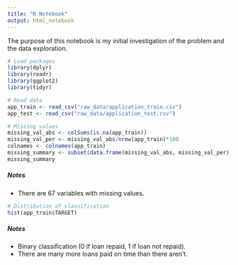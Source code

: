 ```yaml
---
title: "R Notebook"
output: html_notebook
---
```


The purpose of this notebook is my initial investigation of the problem and the data exploration. 

```r
# Load packages 
library(dplyr)
library(readr)
library(ggplot2)
library(tidyr)
```
```r
# Read data
app_train <- read_csv("raw_data/application_train.csv")
app_test <- read_csv("raw_data/application_test.csv")
```
```r
# Missing values
missing_val_abs <- colSums(is.na(app_train))
missing_val_per <- missing_val_abs/nrow(app_train)*100
colnames <- colnames(app_train)
missing_summary <- subset(data.frame(missing_val_abs, missing_val_per), missing_val_abs > 0)
missing_summary
```

##### Notes
- There are 67 variables with missing values.

```r
# Distribution of classification 
hist(app_train$TARGET)
```
##### Notes
- Binary classification (0 if loan repaid, 1 if loan not repaid).
- There are many more loans paid on time than there aren't.
